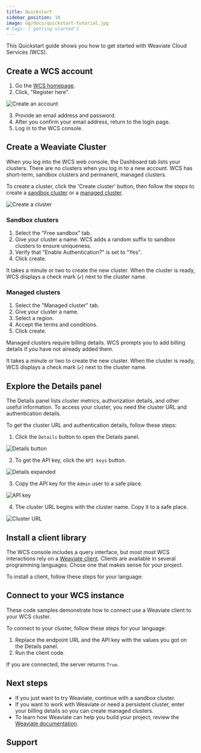 ```yaml
---
title: Quickstart
sidebar_position: 10
image: og/docs/quickstart-tutorial.jpg
# tags: ['getting started']
---
```


This Quickstart guide shows you how to get started with Weaviate Cloud Services (WCS).

## Create a WCS account

1. Go the [WCS homepage](https://console.weaviate.cloud).
1. Click, "Register here".

![Create an account](./img/wcs-landing-page-register.jpg)

3. Provide an email address and password.
1. After you confirm your email address, return to the login page.
1. Log in to the WCS console.

## Create a Weaviate Cluster

When you log into the WCS web console, the Dashboard tab lists your clusters. There are no clusters when you log in to a new account. WCS has short-term, sandbox clusters and permanent, managed clusters.

To create a cluster, click the 'Create cluster' button, then follow the steps to create a [sandbox cluster](#sandbox-clusters) or a [managed cluster](#managed-clusters).

![Create a cluster](./img/wcs-console-no-clusters.jpg)

### Sandbox clusters

1. Select the "Free sandbox" tab.
1. Give your cluster a name. WCS adds a random suffix to sandbox clusters to ensure uniqueness.
1. Verify that "Enable Authentication?" is set to "Yes".
1. Click create.

It takes a minute or two to create the new cluster. When the cluster is ready, WCS displays a check mark (`✔️`) next to the cluster name.


<SandBoxExpiry/>

### Managed clusters

1. Select the "Managed cluster" tab.
1. Give your cluster a name.
1. Select a region.
1. Accept the terms and conditions.
1. Click create.

Managed clusters require billing details. WCS prompts you to add billing details if you have not already added them.
 
It takes a minute or two to create the new cluster. When the cluster is ready, WCS displays a check mark (`✔️`) next to the cluster name.

## Explore the Details panel

The Details panel lists cluster metrics, authorization details, and other useful information. To access your cluster, you need the cluster URL and authentication details.

To get the cluster URL and authentication details, follow these steps:

1. Click the `Details` button to open the Details panel.

![Details button](./img/wcs-console-details-button.jpg)

2. To get the API key, click the `API keys` button.

![Details expanded](./img/wcs-console-details-api-key.jpg)

3. Copy the API key for the `Admin` user to a safe place.

![API key](./img/wcs-console-api-keys-expanded.jpg)

4. The cluster URL begins with the cluster name. Copy it to a safe place.

![Cluster URL](./img/wcs-details-cluster-url.jpg)

## Install a client library

The WCS console includes a query interface, but most most WCS interactions rely on a [Weaviate client](/developers/weaviate/client-libraries/index.md). Clients are available in several programming languages. Chose one that makes sense for your project.

To install a client, follow these steps for your language:


<CodeClientInstall />

## Connect to your WCS instance

These code samples demonstrate how to connect use a Weaviate client to your WCS cluster.

To connect to your cluster, follow these steps for your language:

1. Replace the endpoint URL and the API key with the values you got on the Details panel.
1. Run the client code.


<WCSClientIsReady/>

If you are connected, the server returns `True`.

## Next steps

- If you just want to try Weaviate, continue with a sandbox cluster.
- If you want to work with Weaviate or need a persistent cluster, enter your billing details so you can create managed clusters.
- To learn how Weaviate can help you build your project, review the [Weaviate documentation](../weaviate/index.md).

## Support


<SupportAndTrouble />